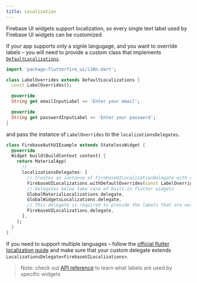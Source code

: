 ```yaml
---
title: Localization
---
```


Firebase UI widgets support localization, so every single text label used by Firebase UI widgets can be customized.

If your app supports only a signle langugage, and you want to override labels – you will need to provide a custom class that implements [`DefaultLocalizations`](https://pub.dev/documentation/flutterfire_ui/latest/i10n/DefaultLocalizations-class.html).

```dart
import 'package:flutterfire_ui/i10n.dart';

class LabelOverrides extends DefaultLocalizations {
  const LabelOverrides();

  @override
  String get emailInputLabel => 'Enter your email';

  @override
  String get passwordInputLabel => 'Enter your password';
}
```

and pass the instance of `LabelOverrides` to the `localizationsDelegates`.

```dart
class FirebaseAuthUIExample extends StatelessWidget {
  @override
  Widget build(BuildContext context) {
    return MaterialApp(
      // ...
      localizationsDelegates: [
        // Creates an instance of FirebaseUILocalizationDelegate with overriden labels
        FirebaseUILocalizations.withDefaultOverrides(const LabelOverrides()),
        // Delegates below take care of built-in flutter widgets
        GlobalMaterialLocalizations.delegate,
        GlobalWidgetsLocalizations.delegate,
        // This delegate is required to provide the labels that are not overriden by LabelOverrides
        FirebaseUILocalizations.delegate,
      ],
    );
  }
}
```

If you need to support multiple languages – follow the [official flutter localization guide](https://docs.flutter.dev/development/accessibility-and-localization/internationalization#an-alternative-class-for-the-apps-localized-resources) and make sure that your custom delegate extends `LocalizationsDelegate<FirebaseUILocalizations>`.

> Note: check out [API reference](https://pub.dev/documentation/flutterfire_ui/latest/index.html) to learn what labels are used by specific widgets
